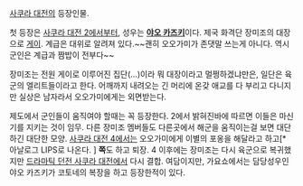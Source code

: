 [[사쿠라 대전]]의 등장인물. 

첫 등장은 [[사쿠라 대전 2]]에서부터, 성우는 '''[[야오 카즈키]]'''이다. 제국 화격단 장미조의 대장으로 [[게이]]. 계급은 대위로 알려져 있다.~~괜히 오오가미가 존댓말 쓰는게 아니다. 역시 군인은 계급과 짬밥이 전부다~~

장미조는 전원 게이로 이루어진 집단(…)이라 뭐 대장이라고 멀쩡하겠냐만은, 일단은 육군의 엘리트들이라고 한다. 어깨까지 내려오는 긴 머리에 온갖 애교를 다 부리고 다니지만 실상은 남자라서 오오가미에게는 외면받는다.

제도에서 군인들이 움직여야 할때는 꼭 등장한다. 2에서 밝혀진바에 따르면 이들은 마신기를 지키는 것이 임무. 다른 장미조 멤버들도 다른곳에서 해군을 움직이는걸 보면 대단하긴 대단한 모양. [[사쿠라 대전 4]]에서는 오오가미에게 이별의 포옹을 해달라고 하고[* 아날로그 LIPS로 나온다. ] '''쪽'''도 하고 퇴장. 4 이후에는 장미조는 다시 육군으로 복귀했지만 [[드라마틱 던전 사쿠라 대전]]에서 다시 결합. 여담이지만, 가요쇼에서는 담당성우인 야오 카즈키가 코토네의 복장을 하고 등장한적이 있다.
